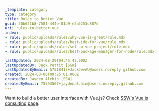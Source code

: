```yaml
---
_template: category
type: category
title: Rules to Better Vue
guid: 30b621b8-7581-444e-81b9-e5a9253d887d
uri: rules-to-better-vue
index:
- rule: public/uploads/rules/why-vue-is-great/rule.mdx
- rule: public/uploads/rules/best-ide-for-vue/rule.mdx
- rule: public/uploads/rules/set-up-vue-project/rule.mdx
- rule: public/uploads/rules/best-package-manager-for-node/rule.mdx

lastUpdated: 2024-08-29T04:45:42.000Z
lastUpdatedBy: Jack Pettit [SSW]
lastUpdatedByEmail: 57518417+JackDevAU@users.noreply.github.com
created: 2024-03-06T09:25:01.000Z
createdBy: Jayden Alchin [SSW]
createdByEmail: 75593567+jaydenalchin@users.noreply.github.com
---
```


Want to build a better user interface with Vue.js? Check [SSW's Vue.js consulting page](https://ssw.com.au/consulting/vue).
